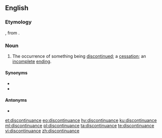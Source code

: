 ==English==

===Etymology===
{{etyl|xno|en}}, from {{etyl|fro|en}} {{m|fro|descontinuer}}.

===Noun===
{{en-noun}}

# The occurrence of something being [[discontinue]]d; a [[cessation]]; an [[incomplete]] [[ending]].

====Synonyms====
* {{l|en|discontinuation}}
* {{l|en|termination}}

====Antonyms====
* {{l|en|continuance}}

[[et:discontinuance]]
[[eo:discontinuance]]
[[hy:discontinuance]]
[[ku:discontinuance]]
[[ml:discontinuance]]
[[pl:discontinuance]]
[[ta:discontinuance]]
[[te:discontinuance]]
[[vi:discontinuance]]
[[zh:discontinuance]]
